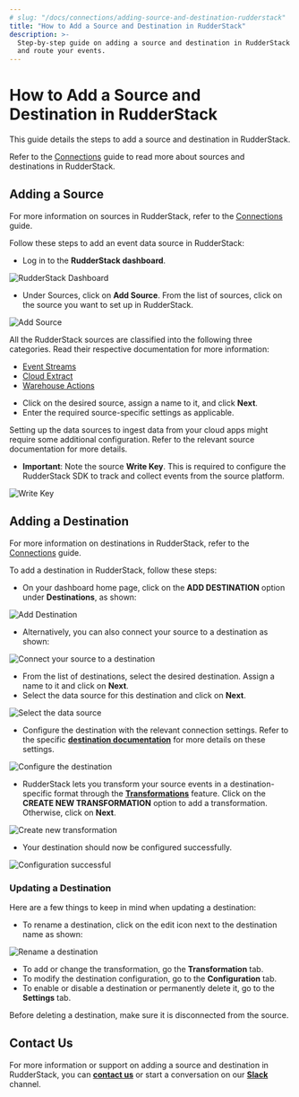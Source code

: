 ```yaml
---
# slug: "/docs/connections/adding-source-and-destination-rudderstack"
title: "How to Add a Source and Destination in RudderStack"
description: >-
  Step-by-step guide on adding a source and destination in RudderStack to track
  and route your events.
---
```


# How to Add a Source and Destination in RudderStack

This guide details the steps to add a source and destination in RudderStack.

<div class="successBlock">
  Refer to the <a href="https://rudderstack.com/docs/connections/">Connections</a> guide to read more about
  sources and destinations in RudderStack.
</div>

## Adding a Source

<div class="successBlock">

  For more information on sources in RudderStack, refer to the <a href="https://rudderstack.com/docs/connections/">Connections</a> guide.
</div>

Follow these steps to add an event data source in RudderStack:

- Log in to the **RudderStack dashboard**.

<!-- <img src="../../../images/assets/1 (26).png" /> -->

<img src="../../../images/assets/1 (26).png" alt="RudderStack Dashboard" />
<span class="imageTitle"></span>

- Under Sources, click on **Add Source**. From the list of sources, click on the source you want to set up in RudderStack.

<!-- <img src="../../../images/assets/2 (30).png" /> -->

<img src="../../../images/assets/2 (30).png" alt="Add Source" />

<div class="successBlock">

  All the RudderStack sources are classified into the following three
  categories. Read their respective documentation for more information:
  <ul>
    <li>
      <a href="https://rudderstack.com/docs/stream-sources/">Event Streams</a>
    </li>
    <li>
      <a href="https://rudderstack.com/docs/cloud-extract-sources/">Cloud Extract</a>
    </li>
    <li>
      <a href="https://rudderstack.com/docs/warehouse-actions/">Warehouse Actions</a>
    </li>
  </ul>
</div>

- Click on the desired source, assign a name to it, and click **Next**.
- Enter the required source-specific settings as applicable.

<div class="warningBlock">

  Setting up the data sources to ingest data from your cloud apps might require
  some additional configuration. Refer to the relevant source documentation for
  more details.
</div>

- **Important**: Note the source **Write Key**. This is required to configure the RudderStack SDK to track and collect events from the source platform.

<!-- <img src="../../../images/assets/latest.png" /> -->

<img src="../../../images/assets/latest.png" alt="Write Key" />

## Adding a Destination

<div class="successBlock">

  For more information on destinations in RudderStack, refer to the <a href="https://rudderstack.com/docs/connections/">Connections</a> guide.
</div>

To add a destination in RudderStack, follow these steps:

- On your dashboard home page, click on the **ADD DESTINATION** option under **Destinations**, as shown:

<!-- <img src="../../../images/assets/1 (27).png" /> -->

<img src="../../../images/assets/1 (27).png" alt="Add Destination" />
<span class="imageTitle"></span>

- Alternatively, you can also connect your source to a destination as shown:

<!-- <img src="../../../images/assets/latest-1.png" /> -->

<img
  src="../../../images/assets/latest-1.png"
  alt="Connect your source to a destination"
/>
<span class="imageTitle"></span>

- From the list of destinations, select the desired destination. Assign a name to it and click on **Next**.
- Select the data source for this destination and click on **Next**.

<!-- <img src="../../../images/assets/screen-shot-2021-05-19-at-4.54.30-pm.png" /> -->

<img
  src="../../../images/assets/screen-shot-2021-05-19-at-4.54.30-pm.png"
  alt="Select the data source"
/>
<span class="imageTitle"></span>

- Configure the destination with the relevant connection settings. Refer to the specific [**destination documentation**](https://rudderstack.com/docs/destinations/) for more details on these settings.

<!-- <img src="../../../images/assets/ga1 (1).png" /> -->

<img src="../../../images/assets/ga1 (1).png" alt="Configure the destination" />
<span class="imageTitle"></span>

- RudderStack lets you transform your source events in a destination-specific format through the [**Transformations**](https://rudderstack.com/docs/transformations/) feature. Click on the **CREATE NEW TRANSFORMATION** option to add a transformation. Otherwise, click on **Next**.

<!-- <img src="../../../images/assets/screen-shot-2021-05-19-at-5.01.56-pm (1).png" /> -->

<img
  src="../../../images/assets/screen-shot-2021-05-19-at-5.01.56-pm (1).png"
  alt="Create new transformation"
/>
<span class="imageTitle"></span>

- Your destination should now be configured successfully.

<!-- <img src="../../../images/assets/latest23.png" /> -->

<img src="../../../images/assets/latest23.png" alt="Configuration successful" />

### Updating a Destination

Here are a few things to keep in mind when updating a destination:

- To rename a destination, click on the edit icon next to the destination name as shown:

<!-- <img src="../../../images/assets/screen-shot-2021-08-25-at-11.18.08-am.png" /> -->

<img
  src="../../../images/assets/screen-shot-2021-08-25-at-11.18.08-am.png"
  alt="Rename a destination"
/>
<span class="imageTitle"></span>

- To add or change the transformation, go the **Transformation** tab.
- To modify the destination configuration, go to the **Configuration** tab.
- To enable or disable a destination or permanently delete it, go to the **Settings** tab.

<div class="warningBlock">

  Before deleting a destination, make sure it is disconnected from the source.
</div>

## Contact Us

For more information or support on adding a source and destination in RudderStack, you can [**contact us**](mailto:%20docs@rudderstack.com) or start a conversation on our [**Slack**](https://rudderstack.com/join-rudderstack-slack-community) channel.
